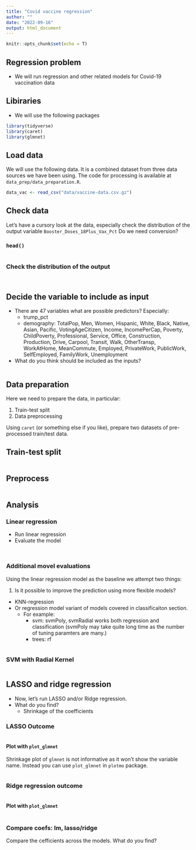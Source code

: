 ```yaml
---
title: "Covid vaccine regression"
author: ""
date: "2022-09-16"
output: html_document
---
```


```r
knitr::opts_chunk$set(echo = T)
```

## Regression problem

- We will run regression and other related models for Covid-19 vaccination data

## Libiraries

- We will use the following packages

```r
library(tidyverse)
library(caret)
library(glmnet)
```

## Load data

We will use the following data. It is a combined dataset from three data sources we have been using. The code for processing is available at `data_prep/data_preparation.R`.

```r
data_vac <- read_csv("data/vaccine-data.csv.gz") 
```


## Check data

Let's have a cursory look at the data, especially check the distribution of the output variable `Booster_Doses_18Plus_Vax_Pct` Do we need conversion?

### `head()`

```r

```

### Check the distribution of the output

```r

```

```r

```


## Decide the variable to include as input

- There are 47 variables what are possible predictors? Especially:
  - trump_pct
  - demography: TotalPop, Men, Women, Hispanic, White, Black, Native, Asian, Pacific, VotingAgeCitizen, Income, IncomePerCap, Poverty, ChildPoverty, Professional, Service, Office, Construction, Production, Drive, Carpool, Transit, Walk, OtherTransp, WorkAtHome, MeanCommute, Employed, PrivateWork, PublicWork, SelfEmployed, FamilyWork, Unemployment
- What do you think should be included as the inputs?


```r

```

## Data preparation

Here we need to prepare the data, in particular:

1. Train-test split
2. Data preprocessing

Using `caret` (or something else if you like), prepare two datasets of pre-processed train/test data.

## Train-test split

```r

```

## Preprocess

```r

```


## Analysis

### Linear regression

- Run linear regression 
- Evaluate the model

```r

```
```r

```

### Additional movel evaluations

Using the linear regression model as the baseline we attempt two things:

1. Is it possible to improve the prediction using more flexible models?
  - KNN-regression
  - Or regression model variant of models covered in classificaiton section. 
    - For example:
      - svm: svmPoly, svmRadial works both regression and classification (svmPoly may take quite long time as the number of tuning paramters are many.)
      - trees: rf
      


```r

```

### SVM with Radial Kernel

```r

```


## LASSO and ridge regression

- Now, let's run LASSO and/or Ridge regression. 
- What do you find? 
  - Shrinkage of the coefficients

### LASSO Outcome

```r

```

#### Plot with `plot_glmnet`

Shrinkage plot of `glmnet` is not informative as it won't show the variable name. Instead you can use `plot_glmnet` in `plotmo` package.

```r

```



### Ridge regression outcome

```r

```

#### Plot with `plot_glmnet`

```r

```

### Compare coefs: lm, lasso/ridge

Compare the cefficients across the models. What do you find?

```r

```